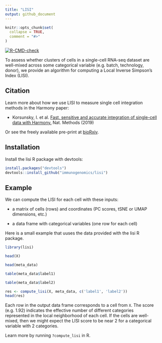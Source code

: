 ```yaml
---
title: "LISI"
output: github_document
---
```


```r
knitr::opts_chunk$set(
  collapse = TRUE,
  comment = "#>"
)
```

[![R-CMD-check](https://github.com/immunogenomics/LISI/workflows/R-CMD-check/badge.svg)](https://github.com/immunogenomics/LISI/actions)

To assess whether clusters of cells in a single-cell RNA-seq dataset are
well-mixed across some categorical variable (e.g. batch, technology, donor), we
provide an algorithm for computing a Local Inverse Simpson's Index (LISI).

## Citation

Learn more about how we use LISI to measure single cell integration methods in
the Harmony paper:

- Korsunsky, I. et al. [Fast, sensitive and accurate integration of single-cell
  data with Harmony.][Korsunsky] Nat. Methods (2019)

[Korsunsky]: https://www.nature.com/articles/s41592-019-0619-0

Or see the freely available pre-print at [bioRxiv].

[bioRxiv]: https://www.biorxiv.org/content/early/2018/11/04/461954


## Installation 

Install the lisi R package with devtools: 

```r
install.packages("devtools")
devtools::install_github("immunogenomics/lisi")
```


## Example

We can compute the LISI for each cell with these inputs:

- a matrix of cells (rows) and coordinates (PC scores, tSNE or UMAP dimensions, etc.)

- a data frame with categorical variables (one row for each cell)

Here is a small example that uuses the data provided with the lisi R package.

```r
library(lisi)

head(X)

head(meta_data)

table(meta_data$label1)

table(meta_data$label2)

res <- compute_lisi(X, meta_data, c('label1', 'label2'))
head(res)
```

Each row in the output data frame corresponds to a cell from `X`. The score
(e.g. 1.92) indicates the effective number of different categories represented
in the local neighborhood of each cell. If the cells are well-mixed, then we
might expect the LISI score to be near 2 for a categorical variable with 2
categories.

Learn more by running `?compute_lisi` in R. 

